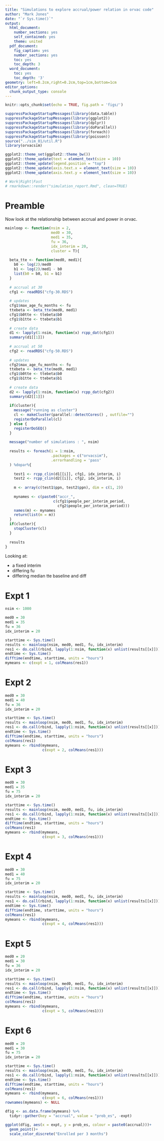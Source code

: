 ```yaml
---
title: "Simulations to explore accrual/power relation in orvac code"
author: "Mark Jones"
date: "`r Sys.time()`"
output:
  html_document:
    number_sections: yes
    self_contained: yes
    theme: united
  pdf_document:
    fig_caption: yes
    number_sections: yes
    toc: yes
    toc_depth: 3
  word_document:
    toc: yes
    toc_depth: '3'
geometry: left=0.2cm,right=0.2cm,top=1cm,bottom=1cm
editor_options:
  chunk_output_type: console
---
```



```r
knitr::opts_chunk$set(echo = TRUE, fig.path = 'figs/')

suppressPackageStartupMessages(library(data.table))
suppressPackageStartupMessages(library(ggplot2))
suppressPackageStartupMessages(library(dplyr))
suppressPackageStartupMessages(library(doParallel))
suppressPackageStartupMessages(library(foreach))
suppressPackageStartupMessages(library(poisson))
source("../sim_01/util.R")
library(orvacsim)

ggplot2::theme_set(ggplot2::theme_bw())
ggplot2::theme_update(text = element_text(size = 10))
ggplot2::theme_update(legend.position = "top")
ggplot2::theme_update(axis.text.x = element_text(size = 10))
ggplot2::theme_update(axis.text.y = element_text(size = 10))

# Work|Right|Fast
# rmarkdown::render("simulation_report.Rmd", clean=TRUE)
```

# Preamble 

Now look at the relationship between accrual and power in orvac. 

```r

mainloop <- function(nsim = 2, 
                     med0 = 30, 
                     med1 = 35, 
                     fu = 36, 
                     idx_interim = 20,
                     cluster = T){
  
  beta_tte <- function(med0, med1){
    b0 <- log(2)/med0
    b1 <- log(2)/med1 - b0
    list(b0 = b0, b1 = b1)
  }
  
  # accrual at 30
  cfg1 <- readRDS("cfg-30.RDS")
  
  # updates
  cfg1$max_age_fu_months <- fu
  ttebeta <- beta_tte(med0, med1)
  cfg1$b0tte <- ttebeta$b0
  cfg1$b1tte <- ttebeta$b1
  
  # create data
  d1 <- lapply(1:nsim, function(x) rcpp_dat(cfg1))
  summary(d1[[1]])
  
  # accrual at 50
  cfg2 <- readRDS("cfg-50.RDS")
  
  # updates
  cfg2$max_age_fu_months <- fu
  ttebeta <- beta_tte(med0, med1)
  cfg1$b0tte <- ttebeta$b0
  cfg1$b1tte <- ttebeta$b1
  
  # create data
  d2 <- lapply(1:nsim, function(x) rcpp_dat(cfg2))
  summary(d2[[1]])
 
  if(cluster){
    message("running as cluster")
    cl <- makeCluster(parallel::detectCores() , outfile="")
    registerDoParallel(cl)
  } else {
    registerDoSEQ()
  }
 
  message("number of simulations : ", nsim)
 
  results <- foreach(i = 1:nsim,
                     .packages = c("orvacsim"),
                     .errorhandling = 'pass'
  ) %dopar%{
    
    test1 <- rcpp_clin(d1[[i]], cfg1, idx_interim, i)
    test2 <- rcpp_clin(d2[[i]], cfg2, idx_interim, i)
  
    m <- array(c(test1$ppn, test2$ppn), dim = c(1, 2)) 
    
    mynames <- c(paste0("accr_", 
                      c(cfg1$people_per_interim_period,
                        cfg2$people_per_interim_period)))
    names(m) <- mynames
    return(list(m = m))
  }
  if(cluster){
    stopCluster(cl)
  }
  
  results
}

```

Looking at:

+ a fixed interim
+ differing fu
+ differing median tte baseline and diff

# Expt 1

```r
nsim <- 1000 

med0 = 30 
med1 = 35 
fu = 36
idx_interim = 20

starttime <- Sys.time()
results <- mainloop(nsim, med0, med1, fu, idx_interim)
res1 <- do.call(rbind, lapply(1:nsim, function(x) unlist(results[[x]])))
endtime <- Sys.time()
difftime(endtime, starttime, units = "hours")
mymeans <- c(expt = 1, colMeans(res1))
```


# Expt 2

```r
med0 = 30 
med1 = 40 
fu = 36
idx_interim = 20

starttime <- Sys.time()
results <- mainloop(nsim, med0, med1, fu, idx_interim)
res1 <- do.call(rbind, lapply(1:nsim, function(x) unlist(results[[x]])))
endtime <- Sys.time()
difftime(endtime, starttime, units = "hours")
colMeans(res1)
mymeans <- rbind(mymeans, 
                 c(expt = 2, colMeans(res1)))
```

# Expt 3

```r
med0 = 30 
med1 = 35 
fu = 75
idx_interim = 20

starttime <- Sys.time()
results <- mainloop(nsim, med0, med1, fu, idx_interim)
res1 <- do.call(rbind, lapply(1:nsim, function(x) unlist(results[[x]])))
endtime <- Sys.time()
difftime(endtime, starttime, units = "hours")
colMeans(res1)
mymeans <- rbind(mymeans, 
                 c(expt = 3, colMeans(res1)))
```

# Expt 4

```r
med0 = 30 
med1 = 40 
fu = 75
idx_interim = 20

starttime <- Sys.time()
results <- mainloop(nsim, med0, med1, fu, idx_interim)
res1 <- do.call(rbind, lapply(1:nsim, function(x) unlist(results[[x]])))
endtime <- Sys.time()
difftime(endtime, starttime, units = "hours")
colMeans(res1)
mymeans <- rbind(mymeans, 
                 c(expt = 4, colMeans(res1)))
```

# Expt 5

```r
med0 = 20 
med1 = 30 
fu = 36
idx_interim = 20

starttime <- Sys.time()
results <- mainloop(nsim, med0, med1, fu, idx_interim)
res1 <- do.call(rbind, lapply(1:nsim, function(x) unlist(results[[x]])))
endtime <- Sys.time()
difftime(endtime, starttime, units = "hours")
colMeans(res1)
mymeans <- rbind(mymeans, 
                 c(expt = 5, colMeans(res1)))
```

# Expt 6

```r
med0 = 20 
med1 = 30 
fu = 75
idx_interim = 20

starttime <- Sys.time()
results <- mainloop(nsim, med0, med1, fu, idx_interim)
res1 <- do.call(rbind, lapply(1:nsim, function(x) unlist(results[[x]])))
endtime <- Sys.time()
difftime(endtime, starttime, units = "hours")
colMeans(res1)
mymeans <- rbind(mymeans, 
                 c(expt = 6, colMeans(res1)))
rownames(mymeans) <- NULL
```



```r
dfig <- as.data.frame(mymeans) %>% 
  tidyr::gather(key = "accrual", value = "prob_es", -expt)

ggplot(dfig, aes(x = expt, y = prob_es, colour = paste0(accrual)))+
  geom_point()+
  scale_color_discrete("Enrolled per 3 months")
```

